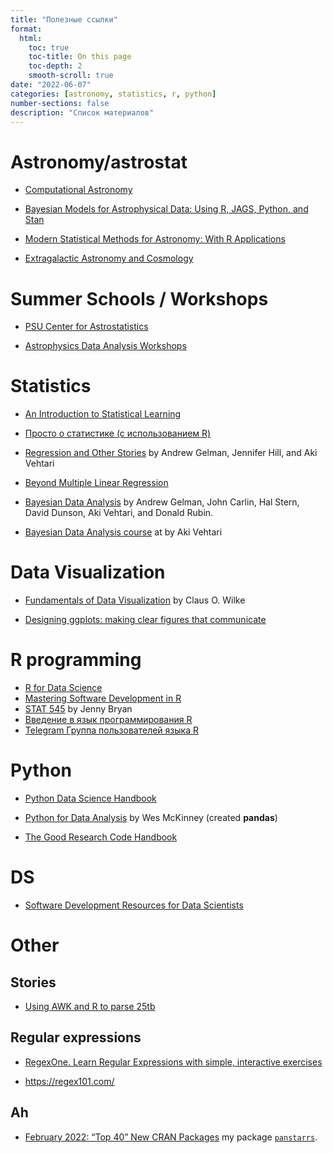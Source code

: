 ```yaml
---
title: "Полезные ссылки"
format:
  html:
    toc: true
    toc-title: On this page
    toc-depth: 2
    smooth-scroll: true
date: "2022-06-07"
categories: [astronomy, statistics, r, python]
number-sections: false
description: "Список материалов"
---
```


# Astronomy/astrostat

-   [Computational Astronomy](https://github.com/hwborchers/zaRastro)

-   [Bayesian Models for Astrophysical Data: Using R, JAGS, Python, and Stan](https://www.bayesianmodelsforastrophysicaldata.com/)

-   [Modern Statistical Methods for Astronomy: With R Applications](https://ned.ipac.caltech.edu/level5/Sept19/Feigelson/paper.pdf)

-   [Extragalactic Astronomy and Cosmology](https://link.springer.com/book/10.1007/978-3-642-54083-7)


# Summer Schools / Workshops

-   [PSU Center for Astrostatistics](https://sites.psu.edu/astrostatistics)

-   [Astrophysics Data Analysis Workshops](https://www.imperial.ac.uk/astrophysics/centre-for-inference-and-cosmology/seminars-and-events/data-analysis-workshops/)


# Statistics

-   [An Introduction to Statistical Learning](https://www.statlearning.com)

-   [Просто о статистике (с использованием R)](https://online.spbu.ru/prosto-o-statistike-s-ispolzovaniem-r/)

-   [Regression and Other Stories](https://users.aalto.fi/~ave/ROS.pdf) by Andrew Gelman, Jennifer Hill, and Aki Vehtari

-   [Beyond Multiple Linear Regression](https://bookdown.org/roback/bookdown-BeyondMLR)

-   [Bayesian Data Analysis](http://www.stat.columbia.edu/~gelman/book) by Andrew Gelman, John Carlin, Hal Stern, David Dunson, Aki Vehtari, and Donald Rubin.

-   [Bayesian Data Analysis course](https://avehtari.github.io/BDA_course_Aalto) at by Aki Vehtari

# Data Visualization

-   [Fundamentals of Data Visualization](https://clauswilke.com/dataviz/) by Claus O. Wilke

-   [Designing ggplots: making clear figures that communicate](https://designing-ggplots.netlify.app)

# R programming

-   [R for Data Science](https://r4ds.had.co.nz/)
-   [Mastering Software Development in R](https://bookdown.org/rdpeng/RProgDA/)
-   [STAT 545](https://stat545.com/) by Jenny Bryan
-   [Введение в язык программирования R](https://textbook.rintro.ru/)
-   [Telegram Группа пользователей языка R](https://t.me/rlang_ru) 

# Python

-   [Python Data Science Handbook](https://jakevdp.github.io/PythonDataScienceHandbook/)

-   [Python for Data Analysis](https://wesmckinney.com/book/) by Wes McKinney (created **pandas**)

-   [The Good Research Code Handbook](https://goodresearch.dev/)


# DS

- [Software Development Resources for Data Scientists](https://www.rstudio.com/blog/software-development-resources-for-data-scientists)

# Other

## Stories

-   [Using AWK and R to parse 25tb](https://livefreeordichotomize.com/2019/06/04/using_awk_and_r_to_parse_25tb)

## Regular expressions

-   [RegexOne. Learn Regular Expressions with simple, interactive exercises](https://regexone.com/)

-   <https://regex101.com/>

## Ah

-   [February 2022: "Top 40" New CRAN Packages](https://rviews.rstudio.com/2022/03/28/february-2022-top-40-new-cran-packages) my package [`panstarrs`](https://cran.r-project.org/web/packages/panstarrs/index.html).

